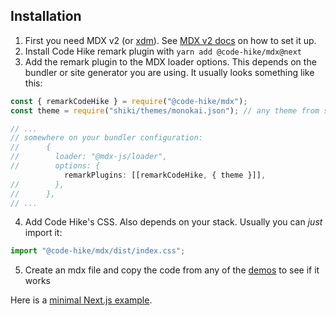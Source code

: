 ## Installation

1. First you need MDX v2 (or [xdm](https://github.com/wooorm/xdm/)). See [MDX v2 docs](https://mdxjs.com/docs/getting-started/) on how to set it up.
2. Install Code Hike remark plugin with `yarn add @code-hike/mdx@next`
3. Add the remark plugin to the MDX loader options. This depends on the bundler or site generator you are using. It usually looks something like this:

```js
const { remarkCodeHike } = require("@code-hike/mdx");
const theme = require("shiki/themes/monokai.json"); // any theme from shiki

// ...
// somewhere on your bundler configuration:
//      {
//        loader: "@mdx-js/loader",
//        options: {
            remarkPlugins: [[remarkCodeHike, { theme }]],
//        },
//      },
// ...
```

4. Add Code Hike's CSS. Also depends on your stack. Usually you can _just_ import it:

```js
import "@code-hike/mdx/dist/index.css";
```

5. Create an mdx file and copy the code from any of the [demos](https://codehike.org/#demos) to see if it works

Here is a [minimal Next.js example](https://github.com/pomber/code-hike-sample).
